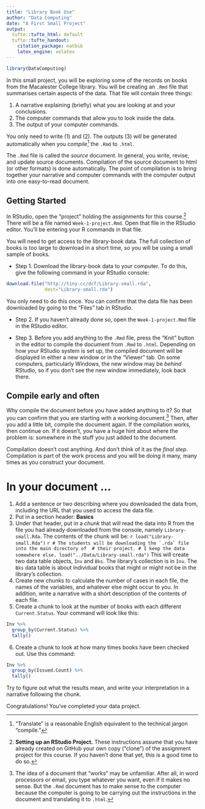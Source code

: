 ```yaml
---
title: "Library Book Use"
author: "Data Computing"
date: "A First Small Project"
output:
  tufte::tufte_html: default
  tufte::tufte_handout:
    citation_package: natbib
    latex_engine: xelatex
---
```


```r
library(DataComputing)
```

In this small project, you will be exploring some of the records on books from the Macalester College library.  You will be creating an `.Rmd` file that summarises certain aspects of the data.  That file will contain three things:

1. A narrative explaining (briefly) what you are looking at and your conclusions.
2. The computer commands that allow you to look inside the data.
3. The output of your computer commands.

You only need to write (1) and (2).  The outputs (3) will be generated automatically when you *compile*^["Translate" is a reasonable English equivalent to the technical jargon "compile."] the `.Rmd` to `.html`.

The `.Rmd` file is called the *source* document.  In general, you write, revise, and update source documents.  Compilation of the source document to html (or other formats) is done automatically.  The point of compilation is to bring together your narrative and computer commands with the computer output into one easy-to-read document.  

## Getting Started

In RStudio, open the "project" holding the assignments for this course.^[**Setting up an RStudio Project.** These instructions assume that you have already created on GitHub your own copy ("clone") of the assignment project for this course. If you haven't done that yet, this is a good time to do so.] There will be a file named `Week-1-project.Rmd`. Open that file in the RStudio editor. You'll be entering your R commands in that file.

You will need to get access to the library-book data.  The full collection of books is too large to download in a short time, so you will be using a small sample of books.

* Step 1.  Download the library-book data to your computer.  To do this, give the following command in your RStudio console:
```r
download.file("http://tiny.cc/dcf/Library-small.rda", 
              dest="Library-small.rda")
```
You only need to do this once. You can confirm that the data file has been downloaded by going to the "Files" tab in RStudio.

* Step 2. If you haven't already done so, open the `Week-1-project.Rmd` file in the RStudio editor. 

* Step 3. Before you add anything to the `.Rmd` file, press the "Knit" button in the editor to compile the document from `.Rmd` to `.html`.  Depending on how your RStudio system is set up, the compiled document will be displayed in either a new window or in the "Viewer" tab.  On some computers, particularly Windows, the new window may be *behind* RStudio, so if you don't see the new window immediately, look back there.

## Compile early and often

Why compile the document before you have added anything to it?  So that you can confirm that you are starting with a working document.^[The idea of a document that "works" may be unfamiliar.  After all, in word processors or email, you type whatever you want, even if it makes no sense.  But the `.Rmd` document has to make sense to the computer because the computer is going to be carrying out the instructions in the document and translating it to `.html`.]  Then, after you add a little bit, compile the document again.  If the compilation works, then continue on.  If it doesn't, you have a huge hint about where the problem is: somewhere in the stuff you just added to the document. 

Compilation doesn't cost anything.  And don't think of it as the *final step*.  Compilation is part of the work process and you will be doing it many, many times as you construct your document.

# In your document ...


1. Add a sentence or two describing where you downloaded the data from, including the URL that you used to access the data file.
2. Put in a section header: **Basics**
3. Under that header, put in a *chunk* that will read the data into R from the file you had already downloaded from the console, namely `Library-small.Rda`.  The contents of the chunk will be:
    ```r
load("Library-small.Rda")
```
    ```r
# The students will be downloading the `.rda` file into the main directory of 
# their project.
# I keep the data somewhere else.
load("../Data/Library-small.rda")
```
    This will create two data table objects, `Inv` and `Bks`.  The library's collection is in `Inv`.  The `Bks` data table is about individual books that might or might not be in the library's collection.    
4. Create new chunks to calculate the number of cases in each file, the names of the variables, and whatever else might occur to you.  In addition, write a narrative with a short description of the contents of each file.    
5. Create a chunk to look at the number of books with each different `Current.Status`.  Your command will look like this:
```r
Inv %>%
  group_by(Current.Status) %>%
  tally()
```
6. Create a chunk to look at how many times books have been checked out.  Use this command:
```r
Inv %>%
  group_by(Issued.Count) %>%
  tally()
```
Try to figure out what the results mean, and write your interpretation in a narrative following the chunk.

Congratulations!  You've completed your data project.
